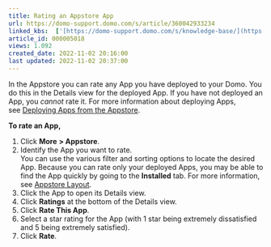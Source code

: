 ```yaml
---
title: Rating an Appstore App
url: https://domo-support.domo.com/s/article/360042933234
linked_kbs:  ['[https://domo-support.domo.com/s/knowledge-base/](https://domo-support.domo.com/s/knowledge-base/)', '[https://domo-support.domo.com/s/](https://domo-support.domo.com/s/)', '[https://domo-support.domo.com/s/topic/0TO5w000000ZampGAC](https://domo-support.domo.com/s/topic/0TO5w000000ZampGAC)', '[https://domo-support.domo.com/s/topic/0TO5w000000ZaoMGAS](https://domo-support.domo.com/s/topic/0TO5w000000ZaoMGAS)', '[https://domo-support.domo.com/s/article/360042933194](https://domo-support.domo.com/s/article/360042933194)', '[https://domo-support.domo.com/s/article/360043438013](https://domo-support.domo.com/s/article/360043438013)', '[https://domo-support.domo.com/s/article/360042933234](https://domo-support.domo.com/s/article/360042933234)', '[https://domo-support.domo.com/s/topic/0TO5w000000ZaoMGAS/using-the-appstore](https://domo-support.domo.com/s/topic/0TO5w000000ZaoMGAS/using-the-appstore)', '[https://domo-support.domo.com/s/article/360043429933](https://domo-support.domo.com/s/article/360043429933)', '[https://domo-support.domo.com/s/article/360043429953](https://domo-support.domo.com/s/article/360043429953)', '[https://domo-support.domo.com/s/article/360042925494](https://domo-support.domo.com/s/article/360042925494)', '[https://domo-support.domo.com/s/article/360043429913](https://domo-support.domo.com/s/article/360043429913)', '[https://domo-support.domo.com/s/article/4408174643607](https://domo-support.domo.com/s/article/4408174643607)', '[https://domo-support.domo.com/s/login/](https://domo-support.domo.com/s/login/)']
article_id: 000005018
views: 1.092
created_date: 2022-11-02 20:16:00
last updated: 2022-11-02 20:37:00
---
```




In the Appstore you can rate any App you have deployed to your Domo. You do this in the Details view for the deployed App. If you have not deployed an App, you *cannot* rate it. For more information about deploying Apps, see [Deploying Apps from the Appstore](/s/article/360042933194 "Deploying Apps from the Appstore").



**To rate an App,**


1. Click **More** **> Appstore**.
2. Identify the App you want to rate.  
 You can use the various filter and sorting options to locate the desired App. Because you can rate only your deployed Apps, you may be able to find the App quickly by going to the **Installed** tab. For more information, see [Appstore Layout](/s/article/360043438013 "Appstore Layout").
3. Click the App to open its Details view.
4. Click **Ratings** at the bottom of the Details view.
5. Click **Rate This App**.
6. Select a star rating for the App (with 1 star being extremely dissatisfied and 5 being extremely satisfied).
7. Click **Rate**.


